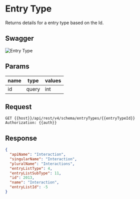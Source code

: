 # Entry Type

Returns details for a entry type based on the Id.

## Swagger

![Entry Type](./entry_type_id.png)

## Params

| name | type  | values |
| ---- | ----- | ------ |
| id   | query | int    |

## Request

```
GET {{host}}/api/rest/v4/schema/entryTypes/{{entryTypeId}}
Authorization: {{auth}}
```

## Response

```json
{
  "apiName": "Interaction",
  "singularName": "Interaction",
  "pluralName": "Interactions",
  "entryListType": 4,
  "entryListSubType": 11,
  "id": 2013,
  "name": "Interaction",
  "entryListId": -5
}
```

